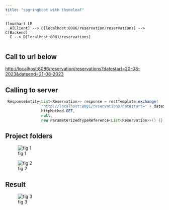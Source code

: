 ```yaml
---
title: "spgringboot with thymeleaf"
---
```


```mermaid
flowchart LR
  A[Client] --> B[localhost:8086/reservation/reservations] --> C[Backend]
  C --> D[localhost:8081/reservations]
  
```

## Call to url below

<http://localhost:8086/reservation/reservations?datestart=20-08-2023&dateend=21-08-2023>

## Calling to server

```Java
 ResponseEntity<List<Reservation>> response = restTemplate.exchange(
                "http://localhost:8081/reservations?datestart=" + dateStart + "&dateend=" + dateEnd,
                HttpMethod.GET,
                null,
                new ParameterizedTypeReference<List<Reservation>>() {}
```

## Project folders

![fig 1](images/foldersAppClientThymeLeaf.PNG)

![fig 2](images/foldersProjectBackend.PNG)

## Result

![fig 3](images/pagelistreservation.PNG)